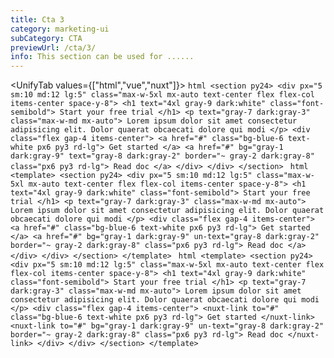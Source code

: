 ```yaml
---
title: Cta 3
category: marketing-ui
subCategory: CTA
previewUrl: /cta/3/
info: This section can be used for ......
---
```


<UnifyTab values={["html","vue","nuxt"]}>
    <TabPanel value="html">
    ```html
    <section py24>
        <div px="5 sm:10 md:12 lg:5" class="max-w-5xl mx-auto text-center flex flex-col items-center space-y-8">
            <h1 text="4xl gray-9 dark:white" class="font-semibold">
                Start your free trial
            </h1>
            <p text="gray-7 dark:gray-3" class="max-w-md mx-auto">
                Lorem ipsum dolor sit amet consectetur adipisicing elit. Dolor quaerat obcaecati dolore qui modi
            </p>
            <div class="flex gap-4 items-center">
                <a href="#" class="bg-blue-6 text-white px6 py3 rd-lg">
                    Get started
                </a>
                <a href="#" bg="gray-1 dark:gray-9" text="gray-8 dark:gray-2" border="~ gray-2 dark:gray-8" class="px6 py3 rd-lg">
                    Read doc
                </a>
            </div>
        </div>
    </section>
    ```
    </TabPanel>
    <TabPanel value="vue">
    ```html
    <template>
        <section py24>
            <div px="5 sm:10 md:12 lg:5" class="max-w-5xl mx-auto text-center flex flex-col items-center space-y-8">
                <h1 text="4xl gray-9 dark:white" class="font-semibold">
                    Start your free trial
                </h1>
                <p text="gray-7 dark:gray-3" class="max-w-md mx-auto">
                    Lorem ipsum dolor sit amet consectetur adipisicing elit. Dolor quaerat obcaecati dolore qui modi
                </p>
                <div class="flex gap-4 items-center">
                    <a href="#" class="bg-blue-6 text-white px6 py3 rd-lg">
                        Get started
                    </a>
                    <a href="#" bg="gray-1 dark:gray-9" un-text="gray-8 dark:gray-2" border="~ gray-2 dark:gray-8" class="px6 py3 rd-lg">
                        Read doc
                    </a>
                </div>
            </div>
        </section>
    </template>
    ```
    </TabPanel>
    <TabPanel value="nuxt">
    ```html
    <template>
        <section py24>
            <div px="5 sm:10 md:12 lg:5" class="max-w-5xl mx-auto text-center flex flex-col items-center space-y-8">
                <h1 text="4xl gray-9 dark:white" class="font-semibold">
                    Start your free trial
                </h1>
                <p text="gray-7 dark:gray-3" class="max-w-md mx-auto">
                    Lorem ipsum dolor sit amet consectetur adipisicing elit. Dolor quaerat obcaecati dolore qui modi
                </p>
                <div class="flex gap-4 items-center">
                    <nuxt-link to="#" class="bg-blue-6 text-white px6 py3 rd-lg">
                        Get started
                    </nuxt-link>
                    <nuxt-link to="#" bg="gray-1 dark:gray-9" un-text="gray-8 dark:gray-2" border="~ gray-2 dark:gray-8" class="px6 py3 rd-lg">
                        Read doc
                    </nuxt-link>
                </div>
            </div>
        </section>
    </template>
    ```
    </TabPanel>
</UnifyTab>
